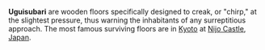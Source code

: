 '''Uguisubari''' are wooden floors specifically designed to creak, or "chirp," at the slightest pressure, thus warning the inhabitants of any surreptitious approach. The most famous surviving floors are in [[Kyoto]] at [[Nijo Castle]], [[Japan]].
{{arch-stub}}